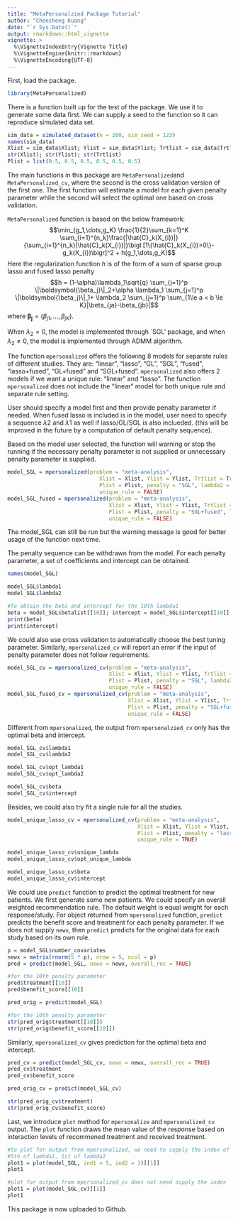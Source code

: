 ```yaml
---
title: "MetaPersonalzied Package Tutorial"
author: "Chensheng Kuang"
date: "`r Sys.Date()`"
output: rmarkdown::html_vignette
vignette: >
  %\VignetteIndexEntry{Vignette Title}
  %\VignetteEngine{knitr::rmarkdown}
  %\VignetteEncoding{UTF-8}
---
```


First, load the package.
```r
library(MetaPersonalized)
```

There is a function built up for the test of the package. We use it to generate some data first. We can supply a seed to the function so it can reproduce simulated data set.
```r
sim_data = simulated_dataset(n = 200, sim_seed = 123)
names(sim_data)
Xlist = sim_data$Xlist; Ylist = sim_data$Ylist; Trtlist = sim_data$Trtlist
str(Xlist); str(Ylist); str(Trtlist)
Plist = list(0.5, 0.5, 0.5, 0.5, 0.5, 0.5)
```

The main functions in this package are `MetaPersonalized`and `MetaPersonalized_cv`, where the second is the cross validation version of the first one. The first function will estimate a model for each given penalty parameter while the second will select the optimal one based on cross validation. 

`MetaPersonalized` function is based on the below framework:
$$\min_{g_1,\dots,g_K} \frac{1}{2}\sum_{k=1}^K \sum_{i=1}^{n_k}\frac{|\hat{C}_k(X_{i})|}{\sum_{i=1}^{n_k}|\hat{C}_k(X_{i})|}\bigl [1\{\hat{C}_k(X_{i})>0\}-g_k(X_{i})\bigr]^2 + h(g_1,\dots,g_K)$$
Here the regularization function $h$ is of the form of a sum of sparse group lasso and fused lasso penalty
$$h = (1-\alpha)\lambda_1\sqrt{q} \sum_{j=1}^p \|\boldsymbol{\beta_j}\|_2+\alpha \lambda_1  \sum_{j=1}^p \|\boldsymbol{\beta_j}\|_1+ \lambda_2 \sum_{j=1}^p \sum_{1\le a < b \le K}|\beta_{ja}-\beta_{jb}|$$
where $\boldsymbol{\beta_j}=(\beta_{j1},\dots,\beta_{jK})$.

When $\lambda_2 = 0$, the model is implemented through `SGL' package, and when $\lambda_2 \ne 0$, the model is implemented through ADMM algorithm.

The function `mpersonalized` offers the following 8 models for separate rules of different studies. They are: "linear", "lasso", "GL", "SGL", "fused", "lasso+fused", "GL+fused" and "SGL+fused". `mpersonalized` also offers 2 models if we want a unique rule: "linear" and "lasso". The function `mpersonalized` does not include the "linear" model for both unique rule and separate rule setting.

User should specify a model first and then provide penalty parameter if needed. When fused lasso is included is in the model, user need to specify a sequence $\lambda2$ and $\lambda1$ as well if lasso/GL/SGL is also inclueded. (this will be improved in the future by a computation of default penalty sequence).

Based on the model user selected, the function will warning or stop the running if the necessary penalty parameter is not supplied or unnecessary penalty parameter is supplied.
```r
model_SGL = mpersonalized(problem = "meta-analysis",
                             Xlist = Xlist, Ylist = Ylist, Trtlist = Trtlist,
                             Plist = Plist, penalty = "SGL", lambda2 = seq(0.01, 0.1, 0.01), 
                             unique_rule = FALSE)
model_SGL_fused = mpersonalized(problem = "meta-analysis",
                                Xlist = Xlist, Ylist = Ylist, Trtlist = Trtlist,
                                Plist = Plist, penalty = "SGL+fused", lambda2 = seq(0.01, 0.1, 0.01), 
                                unique_rule = FALSE)
```

The model_SGL can still be run but the warning message is good for better usage of the function next time.

The penalty sequence can be withdrawn from the model. For each penalty parameter, a set of coefficients and intercept can be obtained. 
```r
names(model_SGL)

model_SGL$lambda1 
model_SGL$lambda2

#To obtain the beta and intercept for the 10th lambda1
beta = model_SGL$betalist[[10]]; intercept = model_SGL$intercept[[10]]
print(beta)
print(intercept)
```

We could also use cross validation to automatically choose the best tuning parameter. Similarly, `mpersonalized_cv` will report an error if the input of penalty parameter does not follow requirements.

```r
model_SGL_cv = mpersonalized_cv(problem = "meta-analysis",
                                Xlist = Xlist, Ylist = Ylist, Trtlist = Trtlist,
                                Plist = Plist, penalty = "SGL", lambda2 = seq(0.01, 0.1, 0.01), 
                                unique_rule = FALSE)
model_SGL_fused_cv = mpersonalized_cv(problem = "meta-analysis",
                                      Xlist = Xlist, Ylist = Ylist, Trtlist = Trtlist,
                                      Plist = Plist, penalty = "SGL+fused", lambda2 = seq(0.01, 0.1, 0.01), 
                                      unique_rule = FALSE)
```

Different from `mpersonalized`, the output from `mpersonalzied_cv` only has the optimal beta and intercept.
```r
model_SGL_cv$lambda1
model_SGL_cv$lambda2

model_SGL_cv$opt_lambda1
model_SGL_cv$opt_lambda2

model_SGL_cv$beta
model_SGL_cv$intercept
```

Besides, we could also try fit a single rule for all the studies.
```r
model_unique_lasso_cv = mpersonalized_cv(problem = "meta-analysis",
                                         Xlist = Xlist, Ylist = Ylist, Trtlist = Trtlist,
                                         Plist = Plist, penalty = "lasso", 
                                         unique_rule = TRUE)

model_unique_lasso_cv$unique_lambda
model_unique_lasso_cv$opt_unique_lambda

model_unique_lasso_cv$beta
model_unique_lasso_cv$intercept
```

We could use `predict` function to predict the optimal treatment for new patients. We first generate some new patients. We could specify an overall weighted recommendation rule. The default weight is equal weight for each response/study. For object returned from `mpersonalized`  function, `predict` predicts the benefit score and treatment for each penalty parameter. If we does not supply `newx`, then `predict` predicts for the original data for each study based on its own rule.
```r
p = model_SGL$number_covariates
newx = matrix(rnorm(5 * p), nrow = 5, ncol = p)
pred = predict(model_SGL, newx = newx, overall_rec = TRUE)

#for the 10th penalty parameter
pred$treatment[[10]]
pred$benefit_score[[10]]

pred_orig = predict(model_SGL)

#for the 10th penalty parameter
str(pred_orig$treatment[[10]])
str(pred_orig$benefit_score[[10]])
```

Similarly, `mpersonalized_cv` gives prediction for the optimal beta and intercept.
```r
pred_cv = predict(model_SGL_cv, newx = newx, overall_rec = TRUE)
pred_cv$treatment
pred_cv$benefit_score

pred_orig_cv = predict(model_SGL_cv)

str(pred_orig_cv$treatment)
str(pred_orig_cv$benefit_score)
```

Last, we introduce `plot` method for `mpersonalize` and `mpersonalized_cv` output. The `plot` function draws the mean value of the response based on interaction levels of recommened treatment and received treatment.
```r
#to plot for output from mpersonalized, we need to supply the index of penalty parameter
#5th of lambda1, 1st of lambda2
plot1 = plot(model_SGL, ind1 = 5, ind2 = 1)[[1]]
plot1

#plot for output from mpersonalized_cv does not need supply the index
plot1 = plot(model_SGL_cv)[[1]]
plot1
```

This package is now uploaded to Github. 
